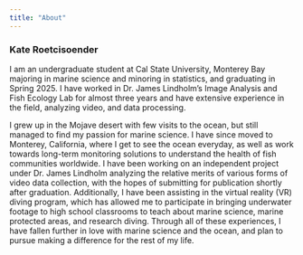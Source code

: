 ```yaml
---
title: "About"
---
```


### Kate Roetcisoender

I am an undergraduate student at Cal State University, Monterey Bay majoring in marine science and minoring in statistics, and graduating in Spring 2025. I have worked in Dr. James Lindholm's Image Analysis and Fish Ecology Lab for almost three years and have extensive experience in the field, analyzing video, and data processing.

I grew up in the Mojave desert with few visits to the ocean, but still managed to find my passion for marine science. I have since moved to Monterey, California, where I get to see the ocean everyday, as well as work towards long-term monitoring solutions to understand the health of fish communities worldwide. I have been working on an independent project under Dr. James Lindholm analyzing the relative merits of various forms of video data collection, with the hopes of submitting for publication shortly after graduation. Additionally, I have been assisting in the virtual reality (VR) diving program, which has allowed me to participate in bringing underwater footage to high school classrooms to teach about marine science, marine protected areas, and research diving. Through all of these experiences, I have fallen further in love with marine science and the ocean, and plan to pursue making a difference for the rest of my life.

